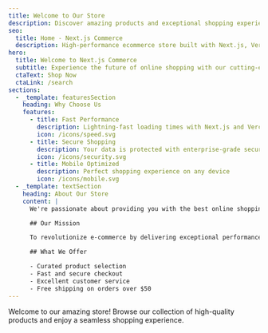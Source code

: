 ```yaml
---
title: Welcome to Our Store
description: Discover amazing products and exceptional shopping experience
seo:
  title: Home - Next.js Commerce
  description: High-performance ecommerce store built with Next.js, Vercel, and Shopify.
hero:
  title: Welcome to Next.js Commerce
  subtitle: Experience the future of online shopping with our cutting-edge platform built on Next.js, Shopify, and Vercel.
  ctaText: Shop Now
  ctaLink: /search
sections:
  - _template: featuresSection
    heading: Why Choose Us
    features:
      - title: Fast Performance
        description: Lightning-fast loading times with Next.js and Vercel
        icon: /icons/speed.svg
      - title: Secure Shopping
        description: Your data is protected with enterprise-grade security
        icon: /icons/security.svg
      - title: Mobile Optimized
        description: Perfect shopping experience on any device
        icon: /icons/mobile.svg
  - _template: textSection
    heading: About Our Store
    content: |
      We're passionate about providing you with the best online shopping experience. Our platform combines cutting-edge technology with user-friendly design to make your shopping journey smooth and enjoyable.

      ## Our Mission

      To revolutionize e-commerce by delivering exceptional performance, security, and user experience through modern web technologies.

      ## What We Offer

      - Curated product selection
      - Fast and secure checkout
      - Excellent customer service
      - Free shipping on orders over $50
---
```


Welcome to our amazing store! Browse our collection of high-quality products and enjoy a seamless shopping experience.